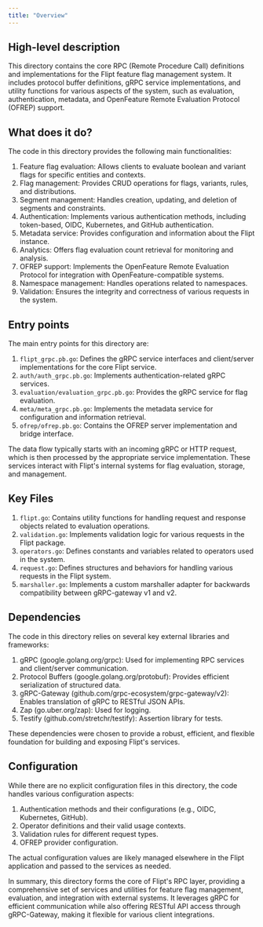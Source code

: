 ```yaml
---
title: "Overview"
---
```


## High-level description
This directory contains the core RPC (Remote Procedure Call) definitions and implementations for the Flipt feature flag management system. It includes protocol buffer definitions, gRPC service implementations, and utility functions for various aspects of the system, such as evaluation, authentication, metadata, and OpenFeature Remote Evaluation Protocol (OFREP) support.

## What does it do?
The code in this directory provides the following main functionalities:

1. Feature flag evaluation: Allows clients to evaluate boolean and variant flags for specific entities and contexts.
2. Flag management: Provides CRUD operations for flags, variants, rules, and distributions.
3. Segment management: Handles creation, updating, and deletion of segments and constraints.
4. Authentication: Implements various authentication methods, including token-based, OIDC, Kubernetes, and GitHub authentication.
5. Metadata service: Provides configuration and information about the Flipt instance.
6. Analytics: Offers flag evaluation count retrieval for monitoring and analysis.
7. OFREP support: Implements the OpenFeature Remote Evaluation Protocol for integration with OpenFeature-compatible systems.
8. Namespace management: Handles operations related to namespaces.
9. Validation: Ensures the integrity and correctness of various requests in the system.

## Entry points
The main entry points for this directory are:

1. `flipt_grpc.pb.go`: Defines the gRPC service interfaces and client/server implementations for the core Flipt service.
2. `auth/auth_grpc.pb.go`: Implements authentication-related gRPC services.
3. `evaluation/evaluation_grpc.pb.go`: Provides the gRPC service for flag evaluation.
4. `meta/meta_grpc.pb.go`: Implements the metadata service for configuration and information retrieval.
5. `ofrep/ofrep.pb.go`: Contains the OFREP server implementation and bridge interface.

The data flow typically starts with an incoming gRPC or HTTP request, which is then processed by the appropriate service implementation. These services interact with Flipt's internal systems for flag evaluation, storage, and management.

## Key Files
1. `flipt.go`: Contains utility functions for handling request and response objects related to evaluation operations.
2. `validation.go`: Implements validation logic for various requests in the Flipt package.
3. `operators.go`: Defines constants and variables related to operators used in the system.
4. `request.go`: Defines structures and behaviors for handling various requests in the Flipt system.
5. `marshaller.go`: Implements a custom marshaller adapter for backwards compatibility between gRPC-gateway v1 and v2.

## Dependencies
The code in this directory relies on several key external libraries and frameworks:

1. gRPC (google.golang.org/grpc): Used for implementing RPC services and client/server communication.
2. Protocol Buffers (google.golang.org/protobuf): Provides efficient serialization of structured data.
3. gRPC-Gateway (github.com/grpc-ecosystem/grpc-gateway/v2): Enables translation of gRPC to RESTful JSON APIs.
4. Zap (go.uber.org/zap): Used for logging.
5. Testify (github.com/stretchr/testify): Assertion library for tests.

These dependencies were chosen to provide a robust, efficient, and flexible foundation for building and exposing Flipt's services.

## Configuration
While there are no explicit configuration files in this directory, the code handles various configuration aspects:

1. Authentication methods and their configurations (e.g., OIDC, Kubernetes, GitHub).
2. Operator definitions and their valid usage contexts.
3. Validation rules for different request types.
4. OFREP provider configuration.

The actual configuration values are likely managed elsewhere in the Flipt application and passed to the services as needed.

In summary, this directory forms the core of Flipt's RPC layer, providing a comprehensive set of services and utilities for feature flag management, evaluation, and integration with external systems. It leverages gRPC for efficient communication while also offering RESTful API access through gRPC-Gateway, making it flexible for various client integrations.